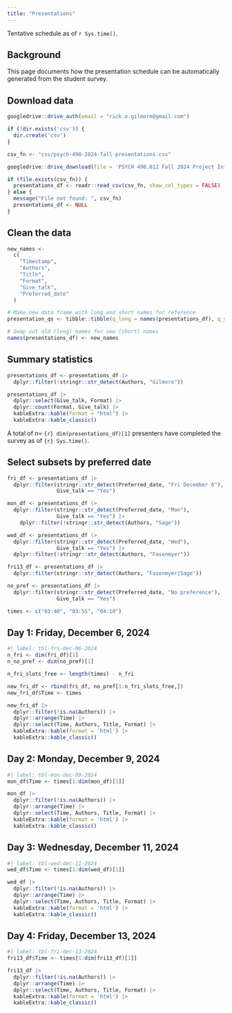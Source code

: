 ```yaml
---
title: "Presentations"
---
```


Tentative schedule as of `r Sys.time()`.

## Background

This page documents how the presentation schedule can be automatically generated from the student survey.

## Download data

```r
googledrive::drive_auth(email = "rick.o.gilmore@gmail.com")
```

```r
if (!dir.exists('csv')) {
  dir.create('csv')
}

csv_fn <- "csv/psych-490-2024-fall-presentations.csv"

googledrive::drive_download(file = 'PSYCH 490.012 Fall 2024 Project Info (Responses)', path = csv_fn, type = 'csv', overwrite = TRUE)
```

```r
if (file.exists(csv_fn)) {
  presentations_df <- readr::read_csv(csv_fn, show_col_types = FALSE)
} else {
  message("File not found: ", csv_fn)
  presentations_df <- NULL
}
```

## Clean the data

```r
new_names <-
  c(
    "Timestamp",
    "Authors",
    "Title",
    "Format",
    "Give_talk",
    "Preferred_date"
  )

# Make new data frame with long and short names for reference
presentation_qs <- tibble::tibble(q_long = names(presentations_df), q_short = new_names)

# Swap out old (long) names for new (short) names
names(presentations_df) <- new_names
```

## Summary statistics

```r
presentations_df <- presentations_df |>
  dplyr::filter(!stringr::str_detect(Authors, "Gilmore"))

presentations_df |>
  dplyr::select(Give_talk, Format) |>
  dplyr::count(Format, Give_talk) |>
  kableExtra::kable(format = "html") |>
  kableExtra::kable_classic()
```

A total of *n*= `{r} dim(presentations_df)[1]` presenters have completed the survey as of `{r} Sys.time()`.

## Select subsets by preferred date

```r
fri_df <- presentations_df |>
  dplyr::filter(stringr::str_detect(Preferred_date, "Fri December 6"),
                Give_talk == "Yes")

mon_df <- presentations_df |>
  dplyr::filter(stringr::str_detect(Preferred_date, "Mon"),
                Give_talk == "Yes") |>
    dplyr::filter(!stringr::str_detect(Authors, "Sage"))

wed_df <- presentations_df |>
  dplyr::filter(stringr::str_detect(Preferred_date, "Wed"),
                Give_talk == "Yes") |>
  dplyr::filter(!stringr::str_detect(Authors, "Fasenmyer"))

fri13_df <- presentations_df |>
  dplyr::filter(stringr::str_detect(Authors, "Fasenmyer|Sage")) 

no_pref <- presentations_df |>
  dplyr::filter(stringr::str_detect(Preferred_date, "No preference"),
                Give_talk == "Yes")

times <- c("03:40", "03:55", "04:10")
```

## Day 1: Friday, December 6, 2024

```r
#| label: tbl-fri-dec-06-2024
n_fri <- dim(fri_df)[1]
n_no_pref <- dim(no_pref)[1]

n_fri_slots_free <- length(times) - n_fri

new_fri_df <- rbind(fri_df, no_pref[1:n_fri_slots_free,])
new_fri_df$Time <- times

new_fri_df |>
  dplyr::filter(!is.na(Authors)) |>
  dplyr::arrange(Time) |>
  dplyr::select(Time, Authors, Title, Format) |>
  kableExtra::kable(format = 'html') |>
  kableExtra::kable_classic()
```

## Day 2: Monday, December 9, 2024

```r
#| label: tbl-mon-dec-09-2024
mon_df$Time <- times[1:dim(mon_df)[1]]

mon_df |>
  dplyr::filter(!is.na(Authors)) |>
  dplyr::arrange(Time) |>
  dplyr::select(Time, Authors, Title, Format) |>
  kableExtra::kable(format = 'html') |>
  kableExtra::kable_classic()
```

## Day 3: Wednesday, December 11, 2024

```r
#| label: tbl-wed-dec-11-2024
wed_df$Time <- times[1:dim(wed_df)[1]]

wed_df |>
  dplyr::filter(!is.na(Authors)) |>
  dplyr::arrange(Time) |>
  dplyr::select(Time, Authors, Title, Format) |>
  kableExtra::kable(format = 'html') |>
  kableExtra::kable_classic()
```

## Day 4: Friday, December 13, 2024

```r
#| label: tbl-fri-dec-13-2024
fri13_df$Time <- times[1:dim(fri13_df)[1]]

fri13_df |>
  dplyr::filter(!is.na(Authors)) |>
  dplyr::arrange(Time) |>
  dplyr::select(Time, Authors, Title, Format) |>
  kableExtra::kable(format = 'html') |>
  kableExtra::kable_classic()
```